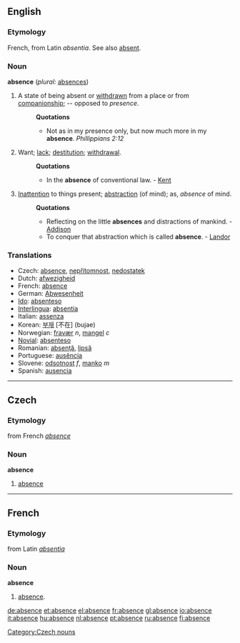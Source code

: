 ==English==

===Etymology===
French, from Latin ''absentia''. See also [[absent]].

===Noun===
'''absence'''  (''plural:'' [[absences]])
#A state of being absent or [[withdrawn]] from a place or from [[companionship]]; -- opposed to ''presence''.
#:'''Quotations'''
#:*Not as in my presence only, but now much more in my '''absence'''. ''Phillippians 2:12''
#Want; [[lack]]; [[destitution]]; [[withdrawal]].
#:'''Quotations'''
#:*In the '''absence''' of conventional law. - [[Kent]]
#[[Inattention]] to things present; [[abstraction]] (of mind); as, ''absence'' of mind.
#:'''Quotations'''
#:*Reflecting on the little '''absences''' and distractions of mankind. - [[Addison]]
#:*To conquer that abstraction which is called '''absence'''. - [[Landor]]

===Translations===
*Czech: [[absence]], [[nepřítomnost]], [[nedostatek]]
*Dutch: [[afwezigheid]]
*French: [[absence]]
*German: [[Abwesenheit]]
*[[Ido]]: [[absenteso]]
*[[Interlingua]]: [[absentia]]
*Italian: [[assenza]]
*Korean: [[부재]] [不在] (bujae)
*Norwegian: [[fravær]] ''n'', [[mangel]] ''c''
*[[Novial]]: [[absenteso]]
*Romanian: [[absenţă]], [[lipsă]]
*Portuguese: [[ausência]]
*Slovene: [[odsotnost]] ''f'', [[manko]] ''m''
*Spanish: [[ausencia]]
----

==Czech==
===Etymology===
from French ''[[absence]]''
===Noun===
'''absence'''
#[[absence]]
[[Category:Czech nouns]]

----
==French==
===Etymology===
from Latin ''[[absentia]]''
===Noun===
'''absence'''
#[[absence]].

[[de:absence]]
[[et:absence]]
[[el:absence]]
[[fr:absence]]
[[gl:absence]]
[[io:absence]]
[[it:absence]]
[[hu:absence]]
[[nl:absence]]
[[pt:absence]]
[[ru:absence]]
[[fi:absence]]